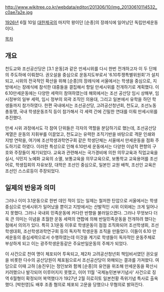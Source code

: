 http://www.wikitree.co.kr/webdata/editor/201306/10/img_20130610114532_c0ae7a2e.jpg

[[1926년]] 6월 10일 [[대한제국]]의 마지막 왕이던 [순종]의 장례식에 일어났던 독립만세운동이다.

[[목차]]
== 개요 ==
천도교와 조선공산당은 [3.1 운동]과 같은 만세시위를 다시 한번 전개하고자 이 두 단체의 주도하에 이뤄졌다. 권오설을 중심으로 운동지도부로서 '6.10투쟁특별위원회'가 설치되고, 시위의 전국적인 확산을 위해 [순종]의 장례식에 서울에서는 학생을 중심으로, 지방에서는 장례식에 참석한 대중들을 결집해서 항일 만세시위를 전개하기로 계획했다. 이 6.10만세운동에는 다양한 세력이 참여하였는데 해외에서는 조선 공산당 임시 상해부, 임시정부의 일부 세력, 임시 정부의 외곽 조직인 의용대, 그리고 일본에서 유학을 하던 학생들까지 참가하였다. 한편 국내에서는 조선공산당, 고려공산청년회, 천도교, 조선노동총동맹, 국내 학생운동조직 등이 참가해서 각 세력 간에 긴밀한 연대를 이뤄 만세시위를 추진했다.

만세 시위 과정에서도 각 참여 단위들은 각자의 역할을 분담하기로 했는데, 조선공산당 계열은 운동의 지휘부를 이끌었고, 천도교는 유력한 조직기반을 바탕으로 격문 인쇄와 지방 연락을, 여기에 조선학생과학연구회 같은 학생단체는 서울에서 만세운동을 점화 주도하기로 하였다. 이러한 특성으로 인해 6.10만세 운동에서는 다양한 이념적 편향의 구호와 주장들이 제기되었다. 교육과 관련해서는 국가경비에 의한 의무교육과 직업교육을 실시, 식민지 노예화 교육의 소멸, 보통교육을 의무교육으로, 보통학교 교육용어를 조선어로, 학생집회의 자유보장, 대학은 조선인 중심으로, 일본인 교원 배척, 조선인 교육은 조선인 스스로등이 주장되었다.

== 일제의 반응과 의미 ==
그러나 이미 3.1운동으로 한번 데인 적이 있는 일제는 철저한 탄압으로 서울에서는 학생중심으로 만세시위가 일어났을 뿐이고 지방에서는 산발적인 시위 이외에는 크게 일어나지 못했다. 그러나 국내외 민족운동에 커다란 반향을 불러일으켰다. 그러나 무엇보다 더욱 큰 의미는 이념을 초월한 운동 세력의 연합에 의해 반일민족운동을 전개하려 했다는 점에서 의의가 있다. 특히 3.1운동 이후로 학생운동이 점점 조직화되어 조선학생회, 조선학생대회, 조선학생과학연구회 등의 독자적 학생운동 조직을 만들었다. 이들이 6.10 만세운동의 중심세력으로서 수행하였는데 이것을 계기로 학생들이 독자적인 운동주체로 부상하게 되고 이는 광주학생운동같은 주요반일운동의 주체가 되었다.

이 사건으로 천여 명이 체포되어 투옥되고, 제2차 고려공산청년회 책임비서였던 권오설을 비롯한 다수의 공산당원이 체포됨으로서 조선공산당이 와해되는 결과를 가져왔다. 여담으로 이때 고하 [송진우]는 정인보와 함께 [순종]의 유언을 위조해 만세운동을 확산시키려했으나 발각되어 이루어지지 못했고, 이어 11월 '국제농민본부기념사' 사건으로 징역 6월형이 확정되어 복역했다가 1927년 2월 히로히토 일본천황 즉위기념 특사로 출옥했다. [박헌영]도 배후 조종 혐의로 체포되 고문을 당했으나 무혐의로 밝혀진다. 
